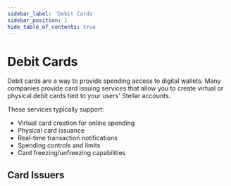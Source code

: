 ```yaml
---
sidebar_label: 'Debit Cards'
sidebar_position: 1
hide_table_of_contents: true
---
```



# Debit Cards

Debit cards are a way to provide spending access to digital wallets. Many companies provide card issuing services that allow you to create virtual or physical debit cards tied to your users' Stellar accounts.

These services typically support:
- Virtual card creation for online spending
- Physical card issuance
- Real-time transaction notifications
- Spending controls and limits
- Card freezing/unfreezing capabilities

## Card Issuers

<CardsDirectory /> 
